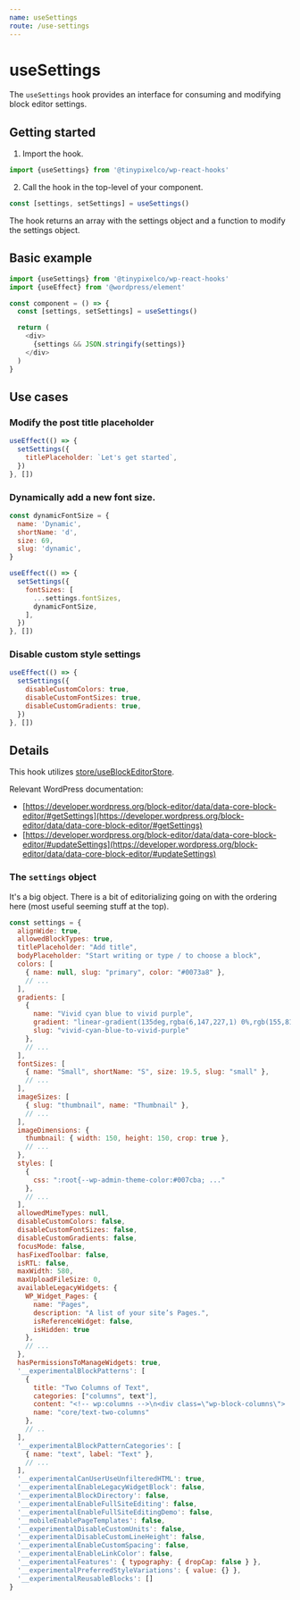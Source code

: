 ```yaml
---
name: useSettings
route: /use-settings
---
```


# useSettings

The `useSettings` hook provides an interface for consuming and modifying block editor settings.

## Getting started

1. Import the hook.

```jsx
import {useSettings} from '@tinypixelco/wp-react-hooks'
```

2. Call the hook in the top-level of your component.

```jsx
const [settings, setSettings] = useSettings()
```

The hook returns an array with the settings object and a function to modify the settings object.

## Basic example

```js
import {useSettings} from '@tinypixelco/wp-react-hooks'
import {useEffect} from '@wordpress/element'

const component = () => {
  const [settings, setSettings] = useSettings()

  return (
    <div>
      {settings && JSON.stringify(settings)}
    </div>
  )
}
````

## Use cases

### Modify the post title placeholder

```jsx
useEffect(() => {
  setSettings({
    titlePlaceholder: `Let's get started`,
  })
}, [])
```

### Dynamically add a new font size.

```jsx
const dynamicFontSize = {
  name: 'Dynamic',
  shortName: 'd',
  size: 69,
  slug: 'dynamic',
}

useEffect(() => {
  setSettings({
    fontSizes: [
      ...settings.fontSizes,
      dynamicFontSize,
    ],
  })
}, [])
```

### Disable custom style settings

```jsx
useEffect(() => {
  setSettings({
    disableCustomColors: true,
    disableCustomFontSizes: true,
    disableCustomGradients: true,
  })
}, [])
```

## Details

This hook utilizes [store/useBlockEditorStore](/store/use-block-editor-store).

Relevant WordPress documentation:
  - [https://developer.wordpress.org/block-editor/data/data-core-block-editor/#getSettings](https://developer.wordpress.org/block-editor/data/data-core-block-editor/#getSettings)
  - [https://developer.wordpress.org/block-editor/data/data-core-block-editor/#updateSettings](https://developer.wordpress.org/block-editor/data/data-core-block-editor/#updateSettings)

### The `settings` object

It's a big object. There is a bit of editorializing going on with the ordering here (most useful seeming stuff at the top).

```js
const settings = {
  alignWide: true,
  allowedBlockTypes: true,
  titlePlaceholder: "Add title",
  bodyPlaceholder: "Start writing or type / to choose a block",
  colors: [
    { name: null, slug: "primary", color: "#0073a8" },
    // ...
  ],
  gradients: [
    {
      name: "Vivid cyan blue to vivid purple",
      gradient: "linear-gradient(135deg,rgba(6,147,227,1) 0%,rgb(155,81,224) 100%)",
      slug: "vivid-cyan-blue-to-vivid-purple"
    },
    // ...
  ],
  fontSizes: [
    { name: "Small", shortName: "S", size: 19.5, slug: "small" },
    // ...
  ],
  imageSizes: [
    { slug: "thumbnail", name: "Thumbnail" },
    // ...
  ],
  imageDimensions: {
    thumbnail: { width: 150, height: 150, crop: true },
    // ...
  },
  styles: [
    {
      css: ":root{--wp-admin-theme-color:#007cba; ..."
    },
    // ...
  ],
  allowedMimeTypes: null,
  disableCustomColors: false,
  disableCustomFontSizes: false,
  disableCustomGradients: false,
  focusMode: false,
  hasFixedToolbar: false,
  isRTL: false,
  maxWidth: 580,
  maxUploadFileSize: 0,
  availableLegacyWidgets: {
    WP_Widget_Pages: {
      name: "Pages",
      description: "A list of your site’s Pages.",
      isReferenceWidget: false,
      isHidden: true
    },
    // ...
  },
  hasPermissionsToManageWidgets: true,
  '__experimentalBlockPatterns': [
    {
      title: "Two Columns of Text",
      categories: ["columns", text"],
      content: "<!-- wp:columns -->\n<div class=\"wp-block-columns\"> ...",
      name: "core/text-two-columns"
    },
    // ..
  ],
  '__experimentalBlockPatternCategories': [
    { name: "text", label: "Text" },
    // ...
  ],
  '__experimentalCanUserUseUnfilteredHTML': true,
  '__experimentalEnableLegacyWidgetBlock': false,
  '__experimentalBlockDirectory': false,
  '__experimentalEnableFullSiteEditing': false,
  '__experimentalEnableFullSiteEditingDemo': false,
  '__mobileEnablePageTemplates': false,
  '__experimentalDisableCustomUnits': false,
  '__experimentalDisableCustomLineHeight': false,
  '__experimentalEnableCustomSpacing': false,
  '__experimentalEnableLinkColor': false,
  '__experimentalFeatures': { typography: { dropCap: false } },
  '__experimentalPreferredStyleVariations': { value: {} },
  '__experimentalReusableBlocks': []
}
```